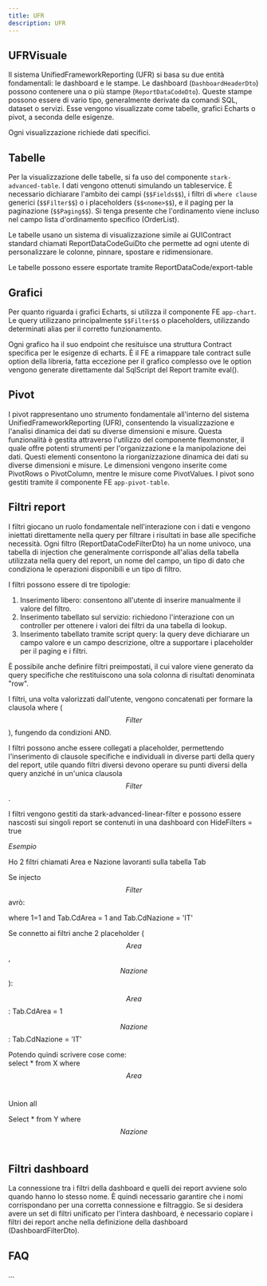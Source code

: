 ```yaml
---
title: UFR
description: UFR
---
```


## UFRVisuale
 
Il sistema UnifiedFrameworkReporting (UFR) si basa su due entità fondamentali: le dashboard e le stampe. Le dashboard (`DashboardHeaderDto`) possono contenere una o più stampe (`ReportDataCodeDto`). Queste stampe possono essere di vario tipo, generalmente derivate da comandi SQL, dataset o servizi. Esse vengono visualizzate come tabelle, grafici Echarts o pivot, a seconda delle esigenze. 

Ogni visualizzazione richiede dati specifici. 

## Tabelle

Per la visualizzazione delle tabelle, si fa uso del componente `stark-advanced-table`. I dati vengono ottenuti simulando un tableservice. È necessario dichiarare l'ambito dei campi (`$$Fields$$`), i filtri di `where clause` generici (`$$Filter$$`) o i placeholders (`$$<nome>$$`), e il paging per la paginazione (`$$Paging$$`). Si tenga presente che l'ordinamento viene incluso nel campo lista d'ordinamento specifico (OrderList). 

Le tabelle usano un sistema di visualizzazione simile ai GUIContract standard chiamati ReportDataCodeGuiDto che permette ad ogni utente di personalizzare le colonne, pinnare, spostare e ridimensionare. 

Le tabelle possono essere esportate tramite ReportDataCode/export-table 

## Grafici

Per quanto riguarda i grafici Echarts, si utilizza il componente FE `app-chart`. Le query utilizzano principalmente `$$Filter$$` o placeholders, utilizzando determinati alias per il corretto funzionamento. 

Ogni grafico ha il suo endpoint che resituisce una struttura Contract specifica per le esigenze di echarts. È il FE a rimappare tale contract sulle option della libreria, fatta eccezione per il grafico complesso ove le option vengono generate direttamente dal SqlScript del Report tramite eval(). 

## Pivot

I pivot rappresentano uno strumento fondamentale all'interno del sistema UnifiedFrameworkReporting (UFR), consentendo la visualizzazione e l'analisi dinamica dei dati su diverse dimensioni e misure. Questa funzionalità è gestita attraverso l'utilizzo del componente flexmonster, il quale offre potenti strumenti per l'organizzazione e la manipolazione dei dati. Questi elementi consentono la riorganizzazione dinamica dei dati su diverse dimensioni e misure. Le dimensioni vengono inserite come PivotRows o PivotColumn, mentre le misure come PivotValues. I pivot sono gestiti tramite il componente FE `app-pivot-table`. 

## Filtri report

I filtri giocano un ruolo fondamentale nell'interazione con i dati e vengono iniettati direttamente nella query per filtrare i risultati in base alle specifiche necessità. Ogni filtro (ReportDataCodeFilterDto) ha un nome univoco, una tabella di injection che generalmente corrisponde all'alias della tabella utilizzata nella query del report, un nome del campo, un tipo di dato che condiziona le operazioni disponibili e un tipo di filtro. 

I filtri possono essere di tre tipologie: 

1. Inserimento libero: consentono all'utente di inserire manualmente il valore del filtro. 
2. Inserimento tabellato sul servizio: richiedono l'interazione con un controller per ottenere i valori dei filtri da una tabella di lookup. 
3. Inserimento tabellato tramite script query: la query deve dichiarare un campo valore e un campo descrizione, oltre a supportare i placeholder per il paging e i filtri. 

È possibile anche definire filtri preimpostati, il cui valore viene generato da query specifiche che restituiscono una sola colonna di risultati denominata "row". 

I filtri, una volta valorizzati dall'utente, vengono concatenati per formare la clausola where ($$Filter$$), fungendo da condizioni AND. 

I filtri possono anche essere collegati a placeholder, permettendo l'inserimento di clausole specifiche e individuali in diverse parti della query del report, utile quando filtri diversi devono operare su punti diversi della query anziché in un'unica clausola $$Filter$$. 

I filtri vengono gestiti da stark-advanced-linear-filter e possono essere nascosti sui singoli report se contenuti in una dashboard con HideFilters = true 

*Esempio* 

Ho 2 filtri chiamati Area e Nazione lavoranti sulla tabella Tab 

Se injecto $$Filter$$ avrò: 

where 1=1 and Tab.CdArea = 1 and Tab.CdNazione = 'IT' 

Se connetto ai filtri anche 2 placeholder ($$Area$$, $$Nazione$$): 

$$Area$$: Tab.CdArea = 1 

$$Nazione$$: Tab.CdNazione = 'IT' 

Potendo quindi scrivere cose come: \
select \* from X where $$Area$$ 

Union all 

Select \* from Y where $$Nazione$$ 

## Filtri dashboard

La connessione tra i filtri della dashboard e quelli dei report avviene solo quando hanno lo stesso nome. È quindi necessario garantire che i nomi corrispondano per una corretta connessione e filtraggio. Se si desidera avere un set di filtri unificato per l'intera dashboard, è necessario copiare i filtri dei report anche nella definizione della dashboard (DashboardFilterDto). 

## FAQ

...
